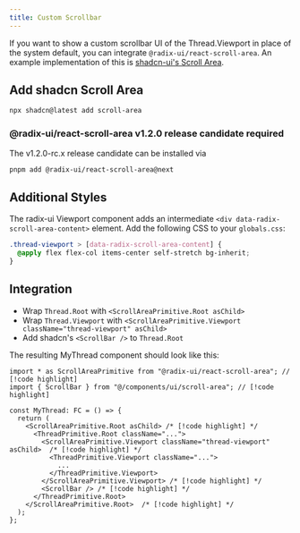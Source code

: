 ```yaml
---
title: Custom Scrollbar
---
```


If you want to show a custom scrollbar UI of the Thread.Viewport in place of the system default, you can integrate `@radix-ui/react-scroll-area`.
An example implementation of this is [shadcn-ui's Scroll Area](https://ui.shadcn.com/docs/components/scroll-area).

## Add shadcn Scroll Area

```sh
npx shadcn@latest add scroll-area
```

### @radix-ui/react-scroll-area v1.2.0 release candidate required

The v1.2.0-rc.x release candidate can be installed via

```sh
pnpm add @radix-ui/react-scroll-area@next
```

## Additional Styles

The radix-ui Viewport component adds an intermediate `<div data-radix-scroll-area-content>` element.
Add the following CSS to your `globals.css`:

```css title="@/app/globals.css"
.thread-viewport > [data-radix-scroll-area-content] {
  @apply flex flex-col items-center self-stretch bg-inherit;
}
```

## Integration

- Wrap `Thread.Root` with `<ScrollAreaPrimitive.Root asChild>`
- Wrap `Thread.Viewport` with `<ScrollAreaPrimitive.Viewport className="thread-viewport" asChild>`
- Add shadcn's `<ScrollBar />` to `Thread.Root`

The resulting MyThread component should look like this:

```tsx
import * as ScrollAreaPrimitive from "@radix-ui/react-scroll-area"; // [!code highlight]
import { ScrollBar } from "@/components/ui/scroll-area"; // [!code highlight]

const MyThread: FC = () => {
  return (
    <ScrollAreaPrimitive.Root asChild> /* [!code highlight] */
      <ThreadPrimitive.Root className="...">
        <ScrollAreaPrimitive.Viewport className="thread-viewport" asChild>  /* [!code highlight] */
          <ThreadPrimitive.Viewport className="...">
            ...
          </ThreadPrimitive.Viewport>
        </ScrollAreaPrimitive.Viewport> /* [!code highlight] */
        <ScrollBar /> /* [!code highlight] */
      </ThreadPrimitive.Root>
    </ScrollAreaPrimitive.Root>  /* [!code highlight] */
  );
};
```
